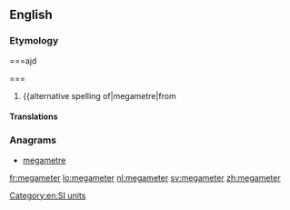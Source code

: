 ==English==

===Etymology===
{{confix|mega|meter|lang=en}}

===ajd





















































































































===
{{en-noun}}

# {{alternative spelling of|megametre|from
#: {{rfquotek|Knight}}

{{Webster 1913}}

====Translations====
{{trans-see|megametre}}

===Anagrams===
* [[megametre#English|megametre]]

[[Category:en:SI units]]

[[fr:megameter]]
[[lo:megameter]]
[[nl:megameter]]
[[sv:megameter]]
[[zh:megameter]]